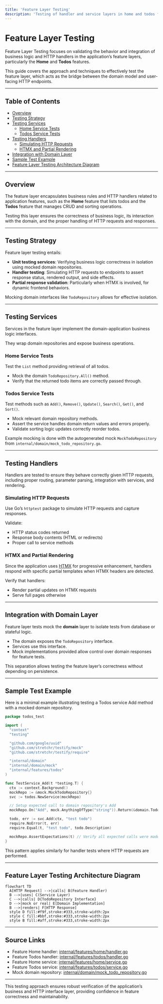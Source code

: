 ```yaml
---
title: 'Feature Layer Testing'
description: 'Testing of handler and service layers in home and todos features, including mocking interactions and validating HTTP responses and rendering'
---
```


# Feature Layer Testing

Feature Layer Testing focuses on validating the behavior and integration of business logic and HTTP handlers in the application’s feature layers, particularly the **Home** and **Todos** features.

This guide covers the approach and techniques to effectively test the feature layer, which acts as the bridge between the domain model and user-facing HTTP endpoints.

---

## Table of Contents

- [Overview](#overview)
- [Testing Strategy](#testing-strategy)
- [Testing Services](#testing-services)
  - [Home Service Tests](#home-service-tests)
  - [Todos Service Tests](#todos-service-tests)
- [Testing Handlers](#testing-handlers)
  - [Simulating HTTP Requests](#simulating-http-requests)
  - [HTMX and Partial Rendering](#htmx-and-partial-rendering)
- [Integration with Domain Layer](#integration-with-domain-layer)
- [Sample Test Example](#sample-test-example)
- [Feature Layer Testing Architecture Diagram](#feature-layer-testing-architecture-diagram)

---

## Overview

The feature layer encapsulates business rules and HTTP handlers related to application features, such as the **Home** feature that lists todos and the **Todos** feature that manages CRUD and sorting operations.

Testing this layer ensures the correctness of business logic, its interaction with the domain, and the proper handling of HTTP requests and responses.

---

## Testing Strategy

Feature layer testing entails:

- **Unit testing services**: Verifying business logic correctness in isolation using mocked domain repositories.
- **Handler testing**: Simulating HTTP requests to endpoints to assert response status, rendered output, and side effects.
- **Partial response validation**: Particularly when HTMX is involved, for dynamic frontend behaviors.

Mocking domain interfaces like `TodoRepository` allows for effective isolation.

---

## Testing Services

Services in the feature layer implement the domain-application business logic interfaces.

They wrap domain repositories and expose business operations.

### Home Service Tests

Test the `List` method providing retrieval of all todos.

- Mock the domain `TodoRepository.All()` method.
- Verify that the returned todo items are correctly passed through.

### Todos Service Tests

Test methods such as `Add()`, `Remove()`, `Update()`, `Search()`, `Get()`, and `Sort()`.

- Mock relevant domain repository methods.
- Assert the service handles domain return values and errors properly.
- Validate sorting logic updates correctly reorder todos.

Example mocking is done with the autogenerated mock `MockTodoRepository` from `internal/domain/mock_todo_repository.go`.

---

## Testing Handlers

Handlers are tested to ensure they behave correctly given HTTP requests, including proper routing, parameter parsing, integration with services, and rendering.

### Simulating HTTP Requests

Use Go’s `httptest` package to simulate HTTP requests and capture responses.

Validate:

- HTTP status codes returned
- Response body contents (HTML or redirects)
- Proper call to service methods

### HTMX and Partial Rendering

Since the application uses [HTMX](https://htmx.org) for progressive enhancement, handlers respond with specific partial templates when HTMX headers are detected.

Verify that handlers:

- Render partial updates on HTMX requests
- Serve full pages otherwise

---

## Integration with Domain Layer

Feature layer tests mock the **domain** layer to isolate tests from database or stateful logic.

- The domain exposes the `TodoRepository` interface.
- Services use this interface.
- Mock implementations provided allow control over domain responses for feature tests.

This separation allows testing the feature layer’s correctness without depending on persistence.

---

## Sample Test Example

Here is a minimal example illustrating testing a Todos service Add method with a mocked domain repository.

```go
package todos_test

import (
  "context"
  "testing"

  "github.com/google/uuid"
  "github.com/stretchr/testify/mock"
  "github.com/stretchr/testify/require"

  "internal/domain"
  "internal/domain/mock"
  "internal/features/todos"
)

func TestService_Add(t *testing.T) {
  ctx := context.Background()
  mockRepo := &mock.MockTodoRepository{}
  svc := todos.NewService(mockRepo)

  // Setup expected call to domain repository's Add
  mockRepo.On("Add", mock.AnythingOfType("string")).Return(&domain.Todo{ID: uuid.New(), Description: "test todo", Completed: false}, nil)

  todo, err := svc.Add(ctx, "test todo")
  require.NoError(t, err)
  require.Equal(t, "test todo", todo.Description)

  mockRepo.AssertExpectations(t) // Verify all expected calls were made
}
```

This pattern applies similarly for handler tests where HTTP requests are performed.

---

## Feature Layer Testing Architecture Diagram

```mermaid
flowchart TD
  A[HTTP Request] -->|calls| B(Feature Handler)
  B -->|uses| C(Service Layer)
  C -->|calls| D{TodoRepository Interface}
  D -->|mock or real| E[Domain Implementation]
  B -->|renders| F[HTTP Response]
  style D fill:#f9f,stroke:#333,stroke-width:2px
  style C fill:#bbf,stroke:#333,stroke-width:2px
  style B fill:#aff,stroke:#333,stroke-width:2px
```

---

## Source Links

- Feature Home handler: [internal/features/home/handler.go](internal/features/home/handler.go)
- Feature Todos handler: [internal/features/todos/handler.go](internal/features/todos/handler.go)
- Feature Home service: [internal/features/home/service.go](internal/features/home/service.go)
- Feature Todos service: [internal/features/todos/service.go](internal/features/todos/service.go)
- Mock domain repository: [internal/domain/mock_todo_repository.go](internal/domain/mock_todo_repository.go)

---

This testing approach ensures robust verification of the application’s business and HTTP interface layer, providing confidence in feature correctness and maintainability.